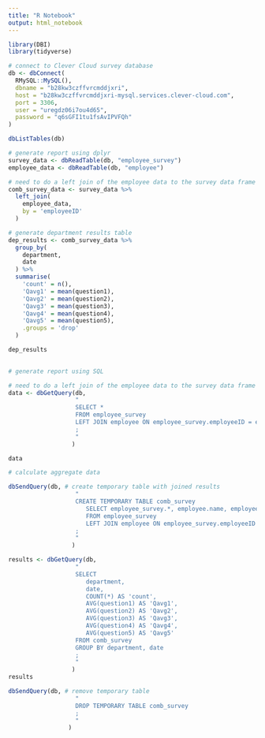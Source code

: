 ```yaml
---
title: "R Notebook"
output: html_notebook
---
```


```r
library(DBI)
library(tidyverse)
```

```r
# connect to Clever Cloud survey database
db <- dbConnect(
  RMySQL::MySQL(),
  dbname = "b28kw3czffvrcmddjxri",
  host = "b28kw3czffvrcmddjxri-mysql.services.clever-cloud.com",
  port = 3306,
  user = "uregdz06i7ou4d65",
  password = "q6sGFI1tu1fsAvIPVFQh"
)

dbListTables(db)

```

```r
# generate report using dplyr
survey_data <- dbReadTable(db, "employee_survey")
employee_data <- dbReadTable(db, "employee")

# need to do a left join of the employee data to the survey data frame using employeeID
comb_survey_data <- survey_data %>% 
  left_join(
    employee_data,
    by = 'employeeID'
  )

# generate department results table
dep_results <- comb_survey_data %>% 
  group_by(
    department,
    date
  ) %>% 
  summarise(
    'count' = n(),
    'Qavg1' = mean(question1),
    'Qavg2' = mean(question2),
    'Qavg3' = mean(question3),
    'Qavg4' = mean(question4),
    'Qavg5' = mean(question5),
    .groups = 'drop'
  )

dep_results
  
```

```r
# generate report using SQL

# need to do a left join of the employee data to the survey data frame using employeeID
data <- dbGetQuery(db,
                   "
                   SELECT *
                   FROM employee_survey
                   LEFT JOIN employee ON employee_survey.employeeID = employee.employeeID
                   ;
                   "
                  )

data

# calculate aggregate data

dbSendQuery(db, # create temporary table with joined results
                   "
                   CREATE TEMPORARY TABLE comb_survey
                      SELECT employee_survey.*, employee.name, employee.department
                      FROM employee_survey
                      LEFT JOIN employee ON employee_survey.employeeID = employee.employeeID
                   ;
                   "
                  )

results <- dbGetQuery(db,
                   "
                   SELECT
                      department,
                      date,
                      COUNT(*) AS 'count',
                      AVG(question1) AS 'Qavg1',
                      AVG(question2) AS 'Qavg2',
                      AVG(question3) AS 'Qavg3',
                      AVG(question4) AS 'Qavg4',
                      AVG(question5) AS 'Qavg5'
                   FROM comb_survey
                   GROUP BY department, date  
                   ;
                   "
                  )
results

dbSendQuery(db, # remove temporary table
                   "
                   DROP TEMPORARY TABLE comb_survey
                   ;
                   "
                 )

```
